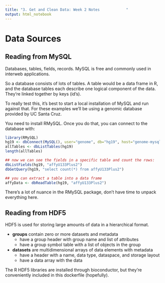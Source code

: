 ```yaml
---
title: "3. Get and Clean Data: Week 2 Notes            "
output: html_notebook
---
```


# Data Sources

## Reading from MySQL
Databases, tables, fields, records. MySQL is free and commonly used in interweb applications.

So a database consists of lots of tables. A table would be a data frame in R, and the database tables each describe one logical component of the data. They're linked together by keys (id's).

To really test this, it's best to start a local installation of MySQL and run against that. For these examples we'll be using a genomic database provided by UC Santa Cruz.

You need to install RMySQL. Once you do that, you can connect to the database with:
```r
library(RMySQL)
hg19 <- dbConnect(MySQL(), user="genome", db="hg19", host="genome-mysql.cse.ucsc.edu")
allTables <- dbListTables(hg19)
length(allTables)

## now we can see the fields in a specific table and count the rows:
dbListFields(hg19, "affyU133Plus2")
dbGetQuery(hg19, "select count(*) from affyU133Plus2")

## you can extract a table into a data frame
affyData <- dbReadTable(hg19, "affyU133Plus2")
```

There's a lot of nuance in the RMySQL package, don't have time to unpack everything here.

## Reading from HDF5
HDF5 is used for storing large amounts of data in a hierarchical format.

- **groups** contain zero or more datasets and metadata
     - have a group header with group name and list of attributes
     - have a group symbol table with a list of objects in the group
- **datasets** are multidimensional arrays of data elements with metadata
     - have a header with a name, data type, dataspace, and storage layout
     - have a data array with the data
     
The R HDF5 libraries are installed through bioconductor, but they're conveniently included in this dockerfile (hopefully).
